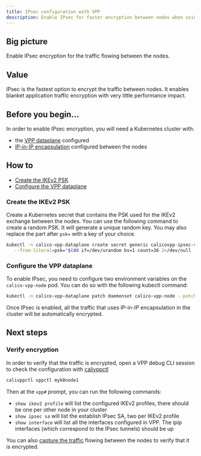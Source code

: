 ```yaml
---
title: IPsec configuration with VPP
description: Enable IPsec for faster encryption between nodes when using the VPP dataplane.
---
```


## Big picture

Enable IPsec encryption for the traffic flowing between the nodes.

## Value

IPsec is the fastest option to encrypt the traffic between nodes. It enables blanket application traffic encryption with very little performance impact.

## Before you begin...

In order to enable IPsec encryption, you will need a Kubernetes cluster with:

- the [VPP dataplane](getting-started.mdx) configured
- [IP-in-IP encapsulation](../../../networking/configuring/vxlan-ipip.mdx) configured between the nodes

## How to

- [Create the IKEv2 PSK](#create-the-ikev2-psk)
- [Configure the VPP dataplane](#configure-the-vpp-dataplane)

### Create the IKEv2 PSK

Create a Kubernetes secret that contains the PSK used for the IKEv2 exchange between the nodes. You can use the following command to create a random PSK. It will generate a unique random key. You may also replace the part after `psk=` with a key of your choice.

```bash
kubectl -n calico-vpp-dataplane create secret generic calicovpp-ipsec-secret \
   --from-literal=psk="$(dd if=/dev/urandom bs=1 count=36 2>/dev/null | base64)"
```

### Configure the VPP dataplane

To enable IPsec, you need to configure two environment variables on the `calico-vpp-node` pod. You can do so with the following kubectl command:

```bash
kubectl -n calico-vpp-dataplane patch daemonset calico-vpp-node --patch "$(curl https://raw.githubusercontent.com/projectcalico/vpp-dataplane/{{vppbranch}}/yaml/components/ipsec/ipsec.yaml)"
```

Once IPsec is enabled, all the traffic that uses IP-in-IP encapsulation in the cluster will be automatically encrypted.

## Next steps

### Verify encryption

In order to verify that the traffic is encrypted, open a VPP debug CLI session to check the configuration with [calivppctl](../../../maintenance/troubleshoot/vpp.mdx)

```bash
calivppctl vppctl myk8node1
```

Then at the `vpp#` prompt, you can run the following commands:

- `show ikev2 profile` will list the configured IKEv2 profiles, there should be one per other node in your cluster
- `show ipsec sa` will list the establish IPsec SA, two per IKEv2 profile
- `show interface` will list all the interfaces configured in VPP. The ipip interfaces (which correspond to the IPsec tunnels) should be up

You can also [capture the traffic](../../../maintenance/troubleshoot/vpp.mdx#tracing-packets) flowing between the nodes to verify that it is encrypted.
